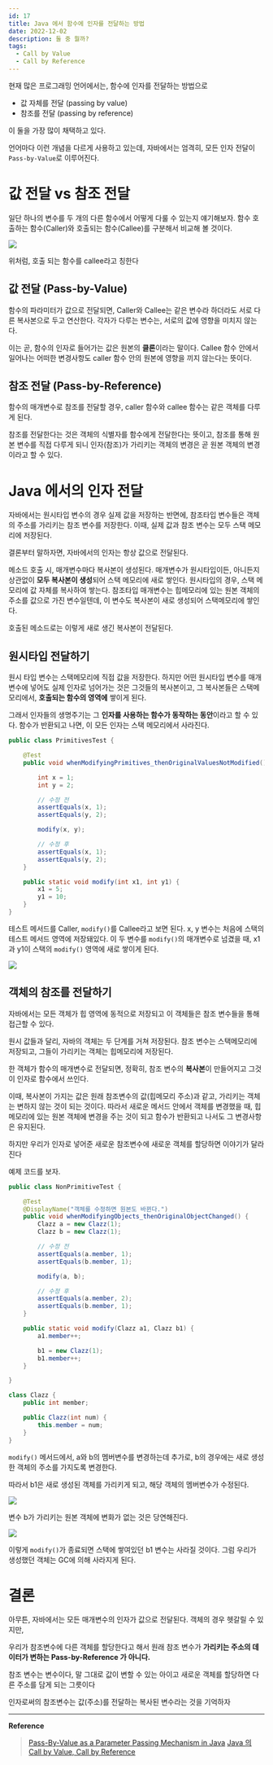 ```yaml
---
id: 17
title: Java 에서 함수에 인자를 전달하는 방법
date: 2022-12-02
description: 둘 중 뭘까?
tags:
  - Call by Value
  - Call by Reference
---
```


현재 많은 프로그래밍 언어에서는, 함수에 인자를 전달하는 방법으로

- 값 자체를 전달 (passing by value)
- 참조를 전달 (passing by reference)

이 둘을 가장 많이 채택하고 있다.

언어마다 이런 개념을 다르게 사용하고 있는데,
자바에서는 엄격히, 모든 인자 전달이 `Pass-by-Value`로 이루어진다.

# 값 전달 vs 참조 전달

일단 하나의 변수를 두 개의 다른 함수에서 어떻게 다룰 수 있는지 얘기해보자.
함수 호출하는 함수(Caller)와 호출되는 함수(Callee)를 구분해서 비교해 볼 것이다.

![](https://velog.velcdn.com/images/kyy00n/post/0a2c0a1b-190f-4385-9abb-8c3c71424385/image.png)

위처럼, 호출 되는 함수를 callee라고 칭한다


## 값 전달 (Pass-by-Value)

함수의 파라미터가 값으로 전달되면, Caller와 Callee는 같은 변수라 하더라도 서로 다른 복사본으로 두고 연산한다. 각자가 다루는 변수는, 서로의 값에 영향을 미치지 않는다.

이는 곧, 함수의 인자로 들어가는 값은 원본의 **클론**이라는 말이다.
Callee 함수 안에서 일어나는 어떠한 변경사항도 caller 함수 안의 원본에 영향을 끼지 않는다는 뜻이다.

## 참조 전달 (Pass-by-Reference)

함수의 매개변수로 참조를 전달할 경우, caller 함수와 callee 함수는 같은 객체를 다루게 된다.

참조를 전달한다는 것은 객체의 식별자를 함수에게 전달한다는 뜻이고, 참조를 통해 원본 변수를 직접 다루게 되니 인자(참조)가 가리키는 객체의 변경은 곧 원본 객체의 변경이라고 할 수 있다.

# Java 에서의 인자 전달

자바에서는 원시타입 변수의 경우 실제 값을 저장하는 반면에, 참조타입 변수들은 객체의 주소를 가리키는 참조 변수를 저장한다.
이때, 실제 값과 참조 변수는 모두 스택 메모리에 저장된다.

결론부터 말하자면, 자바에서의 인자는 항상 값으로 전달된다.

메소드 호출 시, 매개변수마다 복사본이 생성된다. 매개변수가 원시타입이든, 아니든지 상관없이 **모두 복사본이 생성**되어 스택 메모리에 새로 쌓인다.
원시타입의 경우, 스택 메모리에 값 자체를 복사하여 쌓는다. 참조타입 매개변수는 힙메모리에 있는 원본 객체의 주소를 값으로 가진 변수일텐데, 이 변수도 복사본이 새로 생성되어 스택메모리에 쌓인다.

호출된 메소드로는 이렇게 새로 생긴 복사본이 전달된다.

## 원시타입 전달하기

원시 타입 변수는 스택메모리에 직접 값을 저장한다. 하지만 어떤 원시타입 변수를 매개변수에 넣어도 실제 인자로 넘어가는 것은 그것들의 복사본이고, 그 복사본들은 스택메모리에서, **호출되는 함수의 영역에** 쌓이게 된다.


그래서 인자들의 생명주기는 그 **인자를 사용하는 함수가 동작하는 동안**이라고 할 수 있다. 함수가 반환되고 나면, 이 모든 인자는 스택 메모리에서 사라진다.

```java
public class PrimitivesTest {

    @Test
    public void whenModifyingPrimitives_thenOriginalValuesNotModified() {

        int x = 1;
        int y = 2;

        // 수정 전
        assertEquals(x, 1);
        assertEquals(y, 2);

        modify(x, y);

        // 수정 후
        assertEquals(x, 1);
        assertEquals(y, 2);
    }

    public static void modify(int x1, int y1) {
        x1 = 5;
        y1 = 10;
    }
}
```

테스트 메서드를 Caller, `modify()`를 Callee라고 보면 된다.
x, y 변수는 처음에 스택의 테스트 메서드 영역에 저장돼있다.
이 두 변수를 `modify()`의 매개변수로 넘겼을 때, x1과 y1이 스택의 `modify()` 영역에 새로 쌓이게 된다.

![](https://velog.velcdn.com/images/kyy00n/post/5c5ea500-82be-4749-82d5-8db6de72549d/image.png)

## 객체의 참조를 전달하기

자바에서는 모든 객체가 힙 영역에 동적으로 저장되고 이 객체들은 참조 변수들을 통해 접근할 수 있다.

원시 값들과 달리, 자바의 객체는 두 단계를 거쳐 저장된다.
참조 변수는 스택메모리에 저장되고, 그들이 가리키는 객체는 힙메모리에 저장된다.

한 객체가 함수의 매개변수로 전달되면, 정확히, 참조 변수의 **복사본**이 만들어지고 그것이 인자로 함수에서 쓰인다.

이때, 복사본이 가지는 값은 원래 참조변수의 값(힙메모리 주소)과 같고, 가리키는 객체는 변하지 않는 것이 되는 것이다.
따라서 새로운 메서드 안에서 객체를 변경했을 때, 힙 메모리에 있는 원본 객체에 변경을 주는 것이 되고 함수가 반환되고 나서도 그 변경사항은 유지된다.

하지만 우리가 인자로 넣어준 새로운 참조변수에 새로운 객체를 할당하면 이야기가 달라진다

예제 코드를 보자.

```java
public class NonPrimitiveTest {

    @Test
    @DisplayName("객체를 수정하면 원본도 바뀐다.")
    public void whenModifyingObjects_thenOriginalObjectChanged() {
        Clazz a = new Clazz(1);
        Clazz b = new Clazz(1);

        // 수정 전
        assertEquals(a.member, 1);
        assertEquals(b.member, 1);

        modify(a, b);

        // 수정 후
        assertEquals(a.member, 2);
        assertEquals(b.member, 1);
    }

    public static void modify(Clazz a1, Clazz b1) {
        a1.member++;

        b1 = new Clazz(1);
        b1.member++;
    }

}

class Clazz {
    public int member;

    public Clazz(int num) {
        this.member = num;
    }
}
```

`modify()` 메서드에서, a와 b의 멤버변수를 변경하는데
추가로, b의 경우에는 새로 생성한 객체의 주소를 가지도록 변경한다.


따라서 b1은 새로 생성된 객체를 가리키게 되고, 해당 객체의 멤버변수가 수정된다.

![](https://velog.velcdn.com/images/kyy00n/post/cb04693d-723e-4589-b491-b85c6c544eb8/image.png)

변수 b가 가리키는 원본 객체에 변화가 없는 것은 당연해진다.

![](https://velog.velcdn.com/images/kyy00n/post/40482347-5b54-4dd8-ad84-da1902cf4618/image.png)

이렇게 `modify()`가 종료되면 스택에 쌓여있던 b1 변수는 사라질 것이다.
그럼 우리가 생성했던 객체는 GC에 의해 사라지게 된다.


# 결론

아무튼, 자바에서는 모든 매개변수의 인자가 값으로 전달된다.
객체의 경우 헷갈릴 수 있지만,

우리가 참조변수에 다른 객체를 할당한다고 해서
원래 참조 변수가 **가리키는 주소의 데이터가 변하는 Pass-by-Reference 가 아니다.**

참조 변수는 변수이다, 말 그대로 값이 변할 수 있는 아이고
새로운 객체를 할당하면 다른 주소를 담게 되는 그릇이다

인자로써의 참조변수는 값(주소)를 전달하는 복사된 변수라는 것을 기억하자

---

**Reference**

> [Pass-By-Value as a Parameter Passing Mechanism in Java](https://www.baeldung.com/java-pass-by-value-or-pass-by-reference)
> [Java 의 Call by Value, Call by Reference](https://bcp0109.tistory.com/360)
